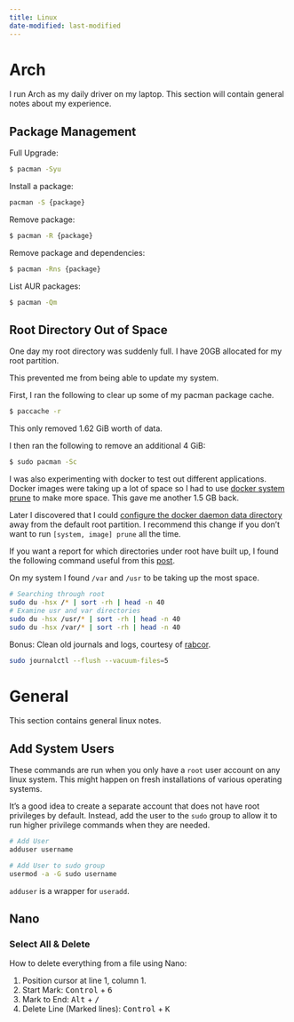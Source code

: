 ```yaml
---
title: Linux
date-modified: last-modified
---
```


# Arch

I run Arch as my daily driver on my laptop.
This section will contain general notes about my experience.

## Package Management

Full Upgrade:

```.sh
$ pacman -Syu
```

Install a package:

```.sh
pacman -S {package}
```

Remove package:

```.sh
$ pacman -R {package}
```

Remove package and dependencies:

```.sh
$ pacman -Rns {package}
```

List AUR packages:

```.sh
$ pacman -Qm
```

## Root Directory Out of Space

One day my root directory was suddenly full. 
I have 20GB allocated for my root partition.

This prevented me from being able to update my system.

First, I ran the following to clear up some of my pacman package cache.

```.sh
$ paccache -r
```

This only removed 1.62 GiB worth of data.

I then ran the following to remove an additional 4 GiB:

```.sh
$ sudo pacman -Sc
```

I was also experimenting with docker to test out different applications.
Docker images were taking up a lot of space so I had to use [docker system prune](./homelab/docker.qmd#system-prune) to make more space. 
This gave me another 1.5 GB back. 

Later I discovered that I could [configure the docker daemon data directory](./homelab/docker.qmd#config) away from the default root partition. 
I recommend this change if you don't want to run `[system, image] prune` all the time. 

If you want a report for which directories under root have built up, I found the following command useful from this [post](https://askubuntu.com/questions/266825/what-do-i-do-when-my-root-filesystem-is-full).

On my system I found `/var` and `/usr` to be taking up the most space.

```.sh
# Searching through root
sudo du -hsx /* | sort -rh | head -n 40
# Examine usr and var directories
sudo du -hsx /usr/* | sort -rh | head -n 40
sudo du -hsx /var/* | sort -rh | head -n 40
```

Bonus: Clean old journals and logs, courtesy of [rabcor](https://forum.endeavouros.com/t/my-100-gb-root-partition-filled-up-is-there-a-way-to-avoiding-wiping-my-home-when-reinstalling/63448/15).

```.sh
sudo journalctl --flush --vacuum-files=5
```

# General 

This section contains general linux notes.

## Add System Users

These commands are run when you only have a `root` user account on any linux system. 
This might happen on fresh installations of various operating systems.

It's a good idea to create a separate account that does not have root privileges by default.
Instead, add the user to the `sudo` group to allow it to run higher privilege commands when they are needed.

```.sh
# Add User
adduser username

# Add User to sudo group
usermod -a -G sudo username
```

:::{.callout-note}
`adduser` is a wrapper for `useradd`. 
:::

## Nano

### Select All & Delete

How to delete everything from a file using Nano:

1. Position cursor at line 1, column 1.
1. Start Mark: <kbd>Control</kbd> + <kbd>6</kbd>
1. Mark to End: <kbd>Alt</kbd> + <kbd>/</kbd>
1. Delete Line (Marked lines): <kbd>Control</kbd> + <kbd>K</kbd>
